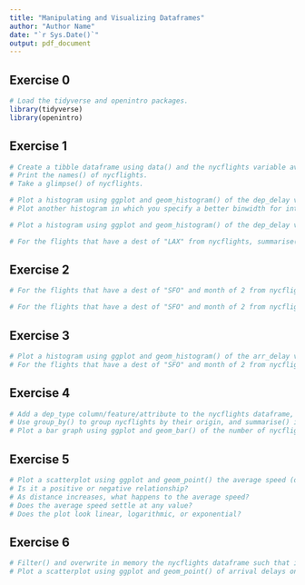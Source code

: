 ```yaml
---
title: "Manipulating and Visualizing Dataframes"
author: "Author Name"
date: "`r Sys.Date()`"
output: pdf_document
---
```



## Exercise 0
```r
# Load the tidyverse and openintro packages.
library(tidyverse)
library(openintro)
```


## Exercise 1
```r
# Create a tibble dataframe using data() and the nycflights variable available to us from the openintro library.
# Print the names() of nycflights.
# Take a glimpse() of nycflights.
```

```r
# Plot a histogram using ggplot and geom_histogram() of the dep_delay values from nycflights.
# Plot another histogram in which you specify a better binwidth for interpreting the data than the default of 30.

```

```r
# Plot a histogram using ggplot and geom_histogram() of the dep_delay values for flights that have a dest of "LAX" from nycflights.

```

```r
# For the flights that have a dest of "LAX" from nycflights, summarise() in a table their mean departure delay, median departure delay, and their number.

```

## Exercise 2
```r
# For the flights that have a dest of "SFO" and month of 2 from nycflights, summarise() in a table their mean departure delay, median departure delay, and their number.

```


```r
# For the flights that have a dest of "SFO" and month of 2 from nycflights, use group_by() to group them by their origin, and summarise() in a table their mean departure delay, median of their departure delay, IQR of their departure delay, and their number.
```


## Exercise 3
```r
# Plot a histogram using ggplot and geom_histogram() of the arr_delay values for flights that have a dest of "SFO" and month of 2 from nycflights.
# For the flights that have a dest of "SFO" and month of 2 from nycflights, summarise() in a table their mean arrival delay, median of their arrival delay, IQR of their arrival delay, and their number.
```


## Exercise 4
```r
# Add a dep_type column/feature/attribute to the nycflights dataframe, such that the value is "on time" for a flight if its dep_delay is less than 5 and "delayed" if not.
# Use group_by() to group nycflights by their origin, and summarise() in a table their on-time departure rate (calculated as sum(dep_type=="on time")/n()), arranged in descending order.
# Plot a bar graph using ggplot and geom_bar() of the number of nycflights on the y-axis and origins on the x-axis (EWR, JFK, LGA), passing fill=dep_type as an argument to the aes() function call to fill/color your bar graph according to dep_type ("on time" or "delayed") and generate a corresponding legend.
```


## Exercise 5
```r
# Plot a scatterplot using ggplot and geom_point() the average speed (distance / air_time) of nycflights on the y-axis and distance on the x-axis.
# Is it a positive or negative relationship?
# As distance increases, what happens to the average speed?
# Does the average speed settle at any value?
# Does the plot look linear, logarithmic, or exponential?
```


## Exercise 6
```r
# Filter() and overwrite in memory the nycflights dataframe such that it only has 3 carriers "AA", "DL", and "UA".
# Plot a scatterplot using ggplot and geom_point() of arrival delays on the y-axis and departure delays on the x-axis, passing color=carrier as an argument to the aes() function call to fill/color your scatterplot according to carrier and generate a corresponding legend.
```
